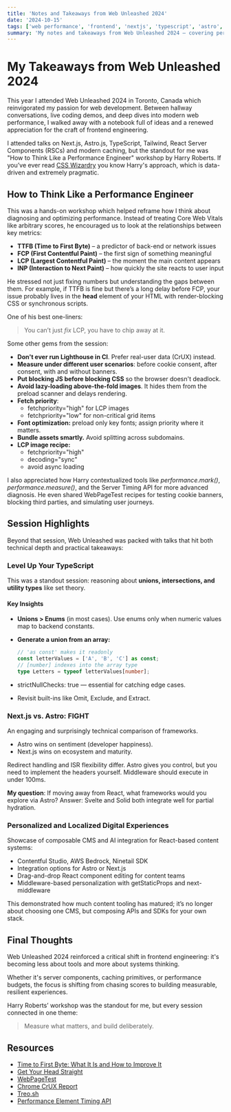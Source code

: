 ```yaml
---
title: 'Notes and Takeaways from Web Unleashed 2024'
date: '2024-10-15'
tags: ['web performance', 'frontend', 'nextjs', 'typescript', 'astro', 'conference']
summary: 'My notes and takeaways from Web Unleashed 2024 — covering performance engineering, TypeScript tips, RSC forensics, and modern frontend patterns.'
---
```



# My Takeaways from Web Unleashed 2024

This year I attended Web Unleashed 2024 in Toronto, Canada which reinvigorated my passion for web development. Between hallway conversations, live coding demos, and deep dives into modern web performance, I walked away with a notebook full of ideas and a renewed appreciation for the craft of frontend engineering.

I attended talks on Next.js, Astro.js, TypeScript, Tailwind, React Server Components (RSCs) and modern caching, but the standout for me was "How to Think Like a Performance Engineer" workshop by Harry Roberts. If you’ve ever read <a href="https://csswizardry.com" target="_blank" rel="noopener noreferrer">CSS Wizardry</a> you know Harry's approach, which is data-driven and extremely pragmatic.

## How to Think Like a Performance Engineer

This was a hands-on workshop which helped reframe how I think about diagnosing and optimizing performance. Instead of treating Core Web Vitals like arbitrary scores, he encouraged us to look at the relationships between key metrics:

- **TTFB (Time to First Byte)** – a predictor of back-end or network issues
- **FCP (First Contentful Paint)** – the first sign of something meaningful
- **LCP (Largest Contentful Paint)** – the moment the main content appears
- **INP (Interaction to Next Paint)** – how quickly the site reacts to user input

He stressed not just fixing numbers but understanding the gaps between them. For example, if TTFB is fine but there’s a long delay before FCP, your issue probably lives in the **head** element of your HTML with render-blocking CSS or synchronous scripts.

One of his best one-liners:

> You can’t just _fix_ LCP, you have to chip away at it.

Some other gems from the session:

- **Don't ever run Lighthouse in CI**. Prefer real-user data (CrUX) instead.
- **Measure under different user scenarios**: before cookie consent, after consent, with and without banners.
- **Put blocking JS before blocking CSS** so the browser doesn't deadlock.
- **Avoid lazy-loading above-the-fold images**. It hides them from the preload scanner and delays rendering.
- **Fetch priority**:
  - fetchpriority="high" for LCP images
  - fetchpriority="low" for non-critical grid items
- **Font optimization:** preload only key fonts; assign priority where it matters.
- **Bundle assets smartly.** Avoid splitting across subdomains.
- **LCP image recipe:**
  - fetchpriority="high"
  - decoding="sync"
  - avoid async loading

I also appreciated how Harry contextualized tools like _performance.mark()_, _performance.measure()_, and the Server Timing API for more advanced diagnosis. He even shared WebPageTest recipes for testing cookie banners, blocking third parties, and simulating user journeys.

## Session Highlights

Beyond that session, Web Unleashed was packed with talks that hit both technical depth and practical takeaways:

### Level Up Your TypeScript

This was a standout session: reasoning about **unions, intersections, and utility types** like set theory.

#### Key Insights

- **Unions > Enums** (in most cases).
  Use enums only when numeric values map to backend constants.
- **Generate a union from an array:**

  ```ts
  // 'as const' makes it readonly
  const letterValues = ['A', 'B', 'C'] as const;
  // [number] indexes into the array type
  type Letters = typeof letterValues[number];
  ```

- strictNullChecks: true — essential for catching edge cases.
- Revisit built-ins like Omit, Exclude, and Extract.

### Next.js vs. Astro: FIGHT

An engaging and surprisingly technical comparison of frameworks.

- Astro wins on sentiment (developer happiness).
- Next.js wins on ecosystem and maturity.

Redirect handling and ISR flexibility differ. Astro gives you control, but you need to implement the headers yourself. Middleware should execute in under 100ms.

**My question**:
If moving away from React, what frameworks would you explore via Astro?
Answer: Svelte and Solid both integrate well for partial hydration.

### Personalized and Localized Digital Experiences

Showcase of composable CMS and AI integration for React-based content systems:

- Contentful Studio, AWS Bedrock, Ninetail SDK
- Integration options for Astro or Next.js
- Drag-and-drop React component editing for content teams
- Middleware-based personalization with getStaticProps and next-middleware

This demonstrated how much content tooling has matured; it’s no longer about choosing one CMS, but composing APIs and SDKs for your own stack.

## Final Thoughts

Web Unleashed 2024 reinforced a critical shift in frontend engineering: it's becoming less about tools and more about systems thinking.

Whether it's server components, caching primitives, or performance budgets,
the focus is shifting from chasing scores to building measurable, resilient experiences.

Harry Roberts’ workshop was the standout for me, but every session connected in one theme:

> Measure what matters, and build deliberately.

## Resources

- [Time to First Byte: What It Is and How to Improve It](https://csswizardry.com/2019/08/time-to-first-byte-what-it-is-and-why-it-matters/)
- [Get Your Head Straight](https://speakerdeck.com/csswizardry/get-your-head-straight)
- [WebPageTest](https://webpagetest.org)
- [Chrome CrUX Report](https://developer.chrome.com/docs/crux/)
- [Treo.sh](https://treo.sh)
- [Performance Element Timing API](https://developer.mozilla.org/en-US/docs/Web/API/Element_timing)
